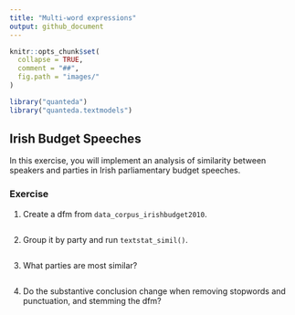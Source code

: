 ```yaml
---
title: "Multi-word expressions"
output: github_document
---
```


```r
knitr::opts_chunk$set(
  collapse = TRUE,
  comment = "##",
  fig.path = "images/"
)
```

```r
library("quanteda")
library("quanteda.textmodels")
```


## Irish Budget Speeches

In this exercise, you will implement an analysis of similarity between speakers and parties in Irish parliamentary budget speeches.


### Exercise

1. Create a dfm from `data_corpus_irishbudget2010`.

```r

```

2. Group it by party and run `textstat_simil()`.

```r

```

3. What parties are most similar?

```r

```

4. Do the substantive conclusion change when removing stopwords and punctuation, and stemming the dfm?

```r

```
